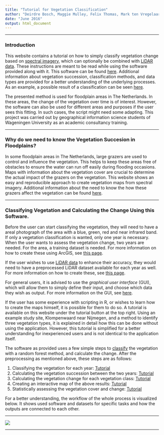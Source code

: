 ```yaml
---
title: "Tutorial for Vegetation Classification"
author: "Deirdre Bosch, Maggie Mulley, Felix Thomas, Mark ten Vregelaar, and Aline Werner"
date: "June 2016"
output: html_document
---
```

***
### Introduction
This website contains a tutorial on how to simply classify vegetation change based on [spectral imagery](B_specimg.html), which can optionally be combined with [LiDAR data](B_LiDAR.html). These instructions are meant to be read while using the software provided along with it. This software can be found [here](https://github.com/floodplainsuccession/classificationapplication). Additional information about vegetation succession, classification methods, and data types are provided for a better understanding of the underlying processes. As an example, a possible result of a classification can be seen [here](results.html). 

The presented method is used for floodplain areas in The Netherlands. In these areas, the change of the vegetation over time is of interest. However, the software can also be used for different areas and purposes if the user sees this fitting. In such cases, the script might need some adapting. This project was carried out by geographical information science students of Wageningen University as an academic consultancy training.

***
### Why do we need to know the Vegetation Succesion in Floodplains?
In some floodplain areas in The Netherlands, large grazers are used to control and influence the vegetation. This helps to keep these areas free of obstacles to ensure the water can run off easily during flooding occasions. Maps with information about the vegetation cover are crucial to determine the actual impact of the grazers on the vegetation. This website shows an easy and reproducible approach to create vegetation maps from spectral imagery. Additional information about the need to know the how these grazers affect the vegetation can be found [here](B_project.html).

***
### Classifying Vegetation and Calculating the Change Using this Software.
Before the user can start classifying the vegetation, they will need to have a areal photograph of the area with a blue, green, red and near infrared band. If only a vegetation classification is wanted, only one year is necessary. When the user wants to assess the vegetation change, two years are needed. For the area, a training dataset is needed. For more information on how to create these using ArcGIS, see [this page](T_preproc_poly.html).

If the user wishes to use [LiDAR data](B_LiDAR.html) to enhance their accuracy, they would need to have a preprocessed LiDAR dataset available for each year as well. For more information on how to create these, see [this page](T_preproc_LiDAR.html).

For general users, it is advised to use the *graphical user interface* (GUI), which will allow them to simply define their input, and choose which data they wish as output. For more information on the GUI, see [here](GUI.html).

If the user has some experience with scripting in R, or wishes to learn how to create the maps himself, it is possible for them to do so. A tutorial is available on this website under the tutorial button at the top right. Using an example study site, Klompenwaard near Nijmegen, and a method to identify three vegetation types, it is explained in detail how this can be done without using the application. However, this tutorial is simplified for a better understanding for inexperienced users and is not identical to the application itself. 

The software as provided uses a few simple steps to [classify](B_class.html) the vegetation with a random forest method, and calculate the change. After the preprocessing as mentioned above, these steps are as follows:

1. Classifying the vegetation for each year: [Tutorial](T_veg_class.html)
2. Calculating the vegetation succession between the two years: [Tutorial](T_veg_change.html)
3. Calculating the vegetation change for each vegetation class: [Tutorial](T_change_sep.html)
4. Creating an interactive map of the above results: [Tutorial](T_Leaflet.html)
5. Statistically assessing the vegetation cover and change: [Tutorial](T_change_stat.html)


For a better understanding, the workflow of the whole process is visualized below. It shows used software and datasets for specific tasks and how the outputs are connected to each other.

***
![](figures/model_all.png)

***
